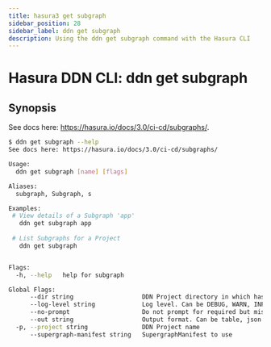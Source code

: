 ```yaml
---
title: hasura3 get subgraph
sidebar_position: 28
sidebar_label: ddn get subgraph
description: Using the ddn get subgraph command with the Hasura CLI
---
```


# Hasura DDN CLI: ddn get subgraph 

## Synopsis
See docs here: https://hasura.io/docs/3.0/ci-cd/subgraphs/.

```bash
$ ddn get subgraph --help
See docs here: https://hasura.io/docs/3.0/ci-cd/subgraphs/

Usage:
  ddn get subgraph [name] [flags]

Aliases:
  subgraph, Subgraph, s

Examples:
 # View details of a Subgraph 'app'
   ddn get subgraph app
   
 # List Subgraphs for a Project
   ddn get subgraph


Flags:
  -h, --help   help for subgraph

Global Flags:
      --dir string                   DDN Project directory in which hasura.yaml is present (default ".")
      --log-level string             Log level. Can be DEBUG, WARN, INFO, ERROR, or FATAL. (default "INFO")
      --no-prompt                    Do not prompt for required but missing flags
      --out string                   Output format. Can be table, json or yaml. (default "table")
  -p, --project string               DDN Project name
      --supergraph-manifest string   SupergraphManifest to use
```

